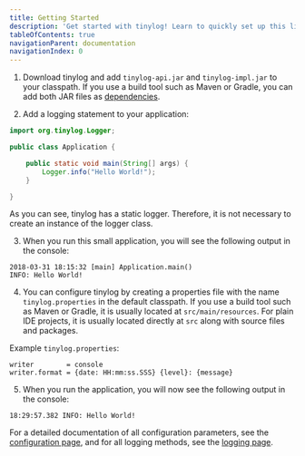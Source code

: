 ```yaml
---
title: Getting Started
description: 'Get started with tinylog! Learn to quickly set up this lightweight Java logging framework, add log statements, and do some basic configuration.'
tableOfContents: true
navigationParent: documentation
navigationIndex: 0
---
```



1. Download <Link href="/download/">tinylog <Version /></Link> and add `tinylog-api.jar` and `tinylog-impl.jar` to your classpath. If you use a build tool such as Maven or Gradle, you can add both JAR files as [dependencies](/download/).

2. Add a logging statement to your application:

```java
import org.tinylog.Logger;

public class Application {

    public static void main(String[] args) {
        Logger.info("Hello World!");
    }

}
```

As you can see, tinylog has a static logger. Therefore, it is not necessary to create an instance of the logger class.

3. When you run this small application, you will see the following output in the console:

```text
2018-03-31 18:15:32 [main] Application.main()
INFO: Hello World!
```

4. You can configure tinylog by creating a properties file with the name `tinylog.properties` in the default classpath. If you use a build tool such as Maven or Gradle, it is usually located at `src/main/resources`. For plain IDE projects, it is usually located directly at `src` along with source files and packages.

Example `tinylog.properties`:

```properties
writer        = console
writer.format = {date: HH:mm:ss.SSS} {level}: {message}
```

5. When you run the application, you will now see the following output in the console:

```text
18:29:57.382 INFO: Hello World!
```

For a detailed documentation of all configuration parameters, see the [configuration page](/configuration/), and for all logging methods, see the [logging page](/logging/).
